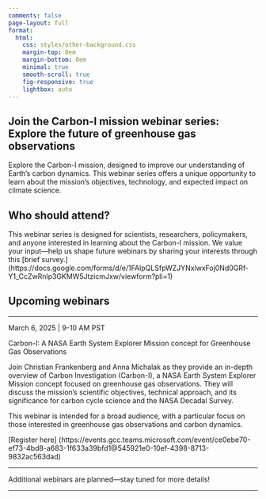 ```yaml
---
comments: false
page-layout: full
format:
  html:
    css: styles/other-background.css  
    margin-top: 0em
    margin-bottom: 0em
    minimal: true
    smooth-scroll: true
    fig-responsive: true
    lightbox: auto
---
```


## Join the Carbon-I mission webinar series: Explore the future of greenhouse gas observations
Explore the Carbon-I mission, designed to improve our understanding of Earth's carbon dynamics. This webinar series offers a unique opportunity to learn about the mission's objectives, technology, and expected impact on climate science.

## Who should attend?
This webinar series is designed for scientists, researchers, policymakers, and anyone interested in learning about the Carbon-I mission. We value your input—help us shape future webinars by sharing your interests through this [brief survey.] (https://docs.google.com/forms/d/e/1FAIpQLSfpWZJYNxlwxFoj0Nd0GRf-Y1_CcZwRnlp3GKMW5JtzicmJxw/viewform?pli=1)

## Upcoming webinars

---

March 6, 2025 | 9-10 AM PST

Carbon-I: A NASA Earth System Explorer Mission concept for Greenhouse Gas Observations

Join Christian Frankenberg and Anna Michalak as they provide an in-depth overview of Carbon Investigation (Carbon-I), a NASA Earth System Explorer Mission concept focused on greenhouse gas observations. They will discuss the mission's scientific objectives, technical approach, and its significance for carbon cycle science and the NASA Decadal Survey. 

This webinar is intended for a broad audience, with a particular focus on those interested in greenhouse gas observations and carbon dynamics.

[Register here] (https://events.gcc.teams.microsoft.com/event/ce0ebe70-ef73-4bd8-a683-1f633a39bfd1@545921e0-10ef-4398-8713-9832ac563dad)

---

Additional webinars are planned—stay tuned for more details!

---